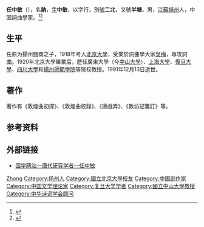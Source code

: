 '''任中敏'''（{{bd|1897年|5月7日|1991年|12月13日|catIdx=R任}}），名'''訥'''，[[表字|字]]'''中敏'''，以字行，別[[號|號]]'''二北'''，又號'''半塘'''，男，[[江蘇|江蘇]][[扬州市|揚州]]人，中国詞曲學家。<ref>{{Cite book|title=中国当代艺术界名人录|author=中国名人研究院编; 异天, 戈德主编|publisher=社会科学文献出版社|year=1993|isbn=|location=北京|pages=}}</ref><ref>{{Cite book|title=中国文学大辞典 • 第四卷|author=马良春, 李福田总主编|publisher=天津人民出版社|year=1991|isbn=|location=天津|pages=}}</ref>

== 生平 ==
任原为揚州鹽商之子，1918年考入[[北京大學|北京大學]]，受業於詞曲學大家[[吳梅|吳梅]]，專攻詞曲。1920年北京大學畢業后，歷任廣東大學（今[[中山大學|中山大學]]）、[[上海大學|上海大學]]、[[復旦大學|復旦大學]]、[[四川大學|四川大學]]和[[揚州師範學院|揚州師範學院]]等院校教授。1991年12月13日逝世。

== 著作 ==
著作有《敦煌曲初探》、《敦煌曲校錄》、《唐戲弄》、《教坊記箋訂》等。

== 参考资料 ==
{{reflist}}

== 外部链接 ==
* [http://www.guoxue.com/tangyanjiu/tyjxz/rzm.htm 国学网站—唐代研究学者—任中敏] {{Wayback|url=http://www.guoxue.com/tangyanjiu/tyjxz/rzm.htm |date=20150827200527 }}

{{Navboxes
| title  = 任中敏在[[中华诗词学会|中华诗词学会]]的职务
| list1  =
{{中华诗词学会第一届理事会}}
}}

{{Authority control}}
{{DEFAULTSORT:Ren任}}
[[Category:任姓|Zhong]]
[[Category:扬州人|Category:扬州人]]
[[Category:國立北京大學校友|Category:國立北京大學校友]]
[[Category:中国剧作家|Category:中国剧作家]]
[[Category:中国文学理论家|Category:中国文学理论家]]
[[Category:复旦大学学者|Category:复旦大学学者]]
[[Category:國立中山大學教授|Category:國立中山大學教授]]
[[Category:中华诗词学会顾问|Category:中华诗词学会顾问]]